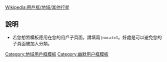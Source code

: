 {{Userbox
  |border-c = #000000
  |border-s = 1
  |id-c     = #000000
  |id-s     = 12
  |id-fc    = #FFFFFF
  |info-c   = #AABBCC
  |info-s   = 9
  |info-fc  = #123456
  |id       = [[File:Milky Way 2005.jpg|center|40px]]
  |info     = 這個用戶已確定來自'''[[銀河系]]'''，不過他忘了到底是哪一顆星了。
  |usercategory = 銀河系維基人
  |nocat    = {{{nocat|}}}
}}<noinclude>
{{clear}}
[[Wikipedia:用戶框/地域/其他行星]]
==說明==
* 若您想將模板應用在您的用戶子頁面，請填寫<code>|nocat=1</code>。好處是可以避免您的子頁面被加入分類。
[[Category:地域用戶框模板]]
[[Category:幽默用户框模板]]
</noinclude>